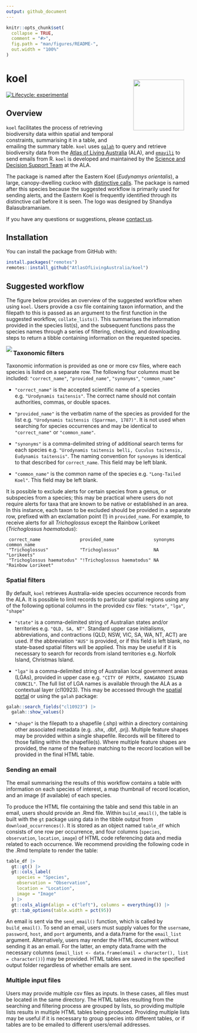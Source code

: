 ```yaml
---
output: github_document
---
```


<!-- README.md is generated from README.Rmd. Please edit that file -->

```r
knitr::opts_chunk$set(
  collapse = TRUE,
  comment = "#>",
  fig.path = "man/figures/README-",
  out.width = "100%"
)
```

# koel <img src="man/figures/koel_female.png" align="right" height="138" style="padding: 20px;" />

<!-- badges: start -->
[![Lifecycle: experimental](https://img.shields.io/badge/lifecycle-experimental-yellow.svg)](https://www.tidyverse.org/lifecycle/#experimental)
<!-- badges: end -->


## Overview  

`koel` facilitates the process of retrieving biodiversity data within spatial and temporal constraints, summarising it in a table, and emailing the summary table. `koel` uses [`galah`](https://galah.ala.org.au) to query and retrieve biodiversity data from the [Atlas of Living Australia](https://www.ala.org.au) (ALA), and [`emayili`](https://github.com/datawookie/emayili/) to send emails from R. `koel` is developed and maintained by the [Science and Decision Support Team](https://labs.ala.org.au/about.html) at the ALA.

The package is named after the Eastern Koel (*Eudynamys orientalis*), a large, canopy-dwelling cuckoo with [distinctive calls](https://xeno-canto.org/explore?query=Eudynamys%20orientalis). The package is named after this species because the suggested workflow is primarily used for sending alerts, and the Eastern Koel is frequently identified through its distinctive call before it is seen. The logo was designed by Shandiya Balasubramaniam. 

If you have any questions or suggestions, please [contact us](mailto:support@ala.org.au).


## Installation

You can install the package from GitHub with:

```r
install.packages("remotes")
remotes::install_github("AtlasOfLivingAustralia/koel")
```


## Suggested workflow

The figure below provides an overview of the suggested workflow when using `koel`. Users provide a csv file containing taxon information, and the filepath to this is passed as an argument to the first function in the suggested workflow, `collate_lists()`. This summarises the information provided in the species list(s), and the subsequent functions pass the species names through a series of filtering, checking, and downloading steps to return a tibble containing information on the requested species.

<img src="man/figures/flowchart.svg" align="left"/>


### Taxonomic filters

Taxonomic information is provided as one or more csv files, where each species is listed on a separate row. The following four columns must be included: `"correct_name"`, `"provided_name"`, `"synonyms"`, `"common_name"`

-   `"correct_name"` is the accepted scientific name of a species e.g. `"Urodynamis taitensis"`. The correct name should not contain authorities, commas, or double spaces.

-   `"provided_name"` is the verbatim name of the species as provided for the list e.g. `"Urodynamis taitensis (Sparrman, 1787)"`. It is not used when searching for species occurrences and may be identical to `"correct_name"` or `"common_name"`.

-   `"synonyms"` is a comma-delimited string of additional search terms for each species e.g. `"Urodynamis taitensis belli, Cuculus taitensis, Eudynamis taitensis"`. The naming convention for `synonyms` is identical to that described for `correct_name`. This field may be left blank.

-   `"common_name"` is the common name of the species e.g. `"Long-Tailed Koel"`. This field may be left blank.

It is possible to exclude alerts for certain species from a genus, or subspecies from a species; this may be practical where users do not require alerts for taxa that are known to be native or established in an area. In this instance, each taxon to be excluded should be provided in a separate row, prefixed with an exclamation point (!) in `provided_name`. For example, to receive alerts for all *Trichoglossus* except the Rainbow Lorikeet (*Trichoglossus haematodus*):

``` 
 correct_name               provided_name               synonyms common_name     
 "Trichoglossus"            "Trichoglossus"             NA       "Lorikeets"       
 "Trichoglossus haematodus" "!Trichoglossus haematodus" NA       "Rainbow Lorikeet"
```

### Spatial filters

By default, `koel` retrieves Australia-wide species occurrence records from the ALA. It is possible to limit records to particular spatial regions using any of the following optional columns in the provided csv files: `"state"`, `"lga"`, `"shape"`

-   `"state"` is a comma-delimited string of Australian states and/or territories e.g. `"QLD, SA, NT"`. Standard upper case initialisms, abbreviations, and contractions (QLD, NSW, VIC, SA, WA, NT, ACT) are used. If the abbreviation `"AUS"` is provided, or if this field is left blank, no state-based spatial filters will be applied. This may be useful if it is necessary to search for records from island territories e.g. Norfolk Island, Christmas Island.

-   `"lga"` is a comma-delimited string of Australian local government areas (LGAs), provided in upper case e.g. `"CITY OF PERTH, KANGAROO ISLAND COUNCIL"`. The full list of LGA names is available through the ALA as a contextual layer (cl10923). This may be accessed through the [spatial portal](https://spatial.ala.org.au) or using the `galah` package:

```r
galah::search_fields("cl10923") |>
  galah::show_values()
```

-   `"shape"` is the filepath to a shapefile (.shp) within a directory containing other associated metadata (e.g. .shx, .dbf, .prj). Multiple feature shapes may be provided within a single shapefile. Records will be filtered to those falling within the shapefile(s). Where multiple feature shapes are provided, the name of the feature matching to the record location will be provided in the final HTML table.


### Sending an email

The email summarising the results of this workflow contains a table with information on each species of interest, a map thumbnail of record location, and an image (if available) of each species.

To produce the HTML file containing the table and send this table in an email, users should provide an .Rmd file. Within `build_email()`, the table is built with the `gt` package using data in the tibble output from `download_occurrences()`. It is stored as an object named `table_df` which consists of one row per occurrence, and four columns (`species`, `observation`, `location`, `image`) of HTML code referencing data and media related to each occurrence. We recommend providing the following code in the .Rmd template to render the table:

``` r
table_df |>
  gt::gt() |>
  gt::cols_label(
    species = "Species",
    observation = "Observation",
    location = "Location",
    image = "Image"
  ) |>
  gt::cols_align(align = c("left"), columns = everything()) |>
  gt::tab_options(table.width = pct(95))
```

An email is sent via the `send_email()` function, which is called by `build_email()`. To send an email, users must supply values for the `username`, `password`, `host`, and `port` arguments, and a data.frame for the `email_list` argument. Alternatively, users may render the HTML document without sending it as an email. For the latter, an empty data.frame with the necessary columns (`email_list <- data.frame(email = character(), list = character())`) may be provided. HTML tables are saved in the specified output folder regardless of whether emails are sent.


### Multiple input files

Users may provide multiple csv files as inputs. In these cases, all files must be located in the same directory. The HTML tables resulting from the searching and filtering process are grouped by lists, so providing multiple lists results in multiple HTML tables being produced. Providing multiple lists may be useful if it is necessary to group species into different tables, or if tables are to be emailed to different users/email addresses.
